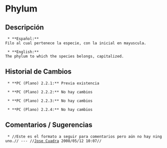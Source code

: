 = Phylum =

== Descripción ==
  * **Español:**
 Filo al cual pertenece la especie, con la inicial en mayuscula.

  * **English:**
 The phylum to which the species belongs, capitalized.

== Historial de Cambios ==
  * **PC (Plano) 2.2.1:** Previa existencia

  * **PC (Plano) 2.2.2:** No hay cambios

  * **PC (Plano) 2.2.3:** No hay cambios

  * **PC (Plano) 2.2.4:** No hay cambios


== Comentarios / Sugerencias ==

  * //Este es el formato a seguir para comentarios pero aún no hay ninguno.// --- //[[jcuadra@inbio.ac.cr|Jose Cuadra]] 2008/05/12 10:07//

